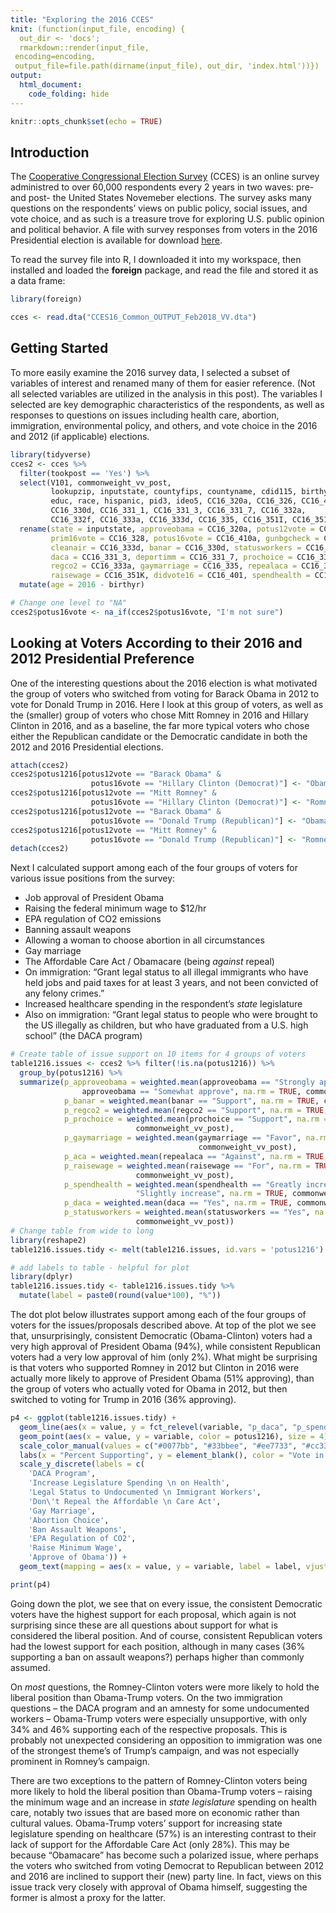 ```yaml
---
title: "Exploring the 2016 CCES"
knit: (function(input_file, encoding) {
  out_dir <- 'docs';
  rmarkdown::render(input_file,
 encoding=encoding,
 output_file=file.path(dirname(input_file), out_dir, 'index.html'))})
output:
  html_document:
    code_folding: hide
---
```


```r
knitr::opts_chunk$set(echo = TRUE)
```

## Introduction 

The [Cooperative Congressional Election Survey](https://cces.gov.harvard.edu) (CCES) is an online survey administred to over 60,000 respondents every 2 years in two waves: pre- and post- the United States Novemeber elections. The survey asks many questions on the respondents' views on public policy, social issues, and vote choice, and as such is a treasure trove for exploring U.S. public opinion and political behavior. A file with survey responses from voters in the 2016 Presidential election is available for download [here](https://dataverse.harvard.edu/dataset.xhtml?persistentId=doi%3A10.7910/DVN/GDF6Z0).

To read the survey file into R, I downloaded it into my workspace, then installed and loaded the **foreign** package, and read the file and stored it as a data frame: 
```r
library(foreign)

cces <- read.dta("CCES16_Common_OUTPUT_Feb2018_VV.dta")

```

## Getting Started 

To more easily examine the 2016 survey data, I selected a subset of variables of interest and renamed many of them for easier reference. (Not all selected variables are utilized in the analysis in this post). The variables I selected are key demographic characteristics of the respondents, as well as responses to questions on issues including health care, abortion, immigration, environmental policy, and others, and vote choice in the 2016 and 2012 (if applicable) elections.

```r
library(tidyverse)
cces2 <- cces %>%
  filter(tookpost == 'Yes') %>%
  select(V101, commonweight_vv_post,
         lookupzip, inputstate, countyfips, countyname, cdid115, birthyr, gender,
         educ, race, hispanic, pid3, ideo5, CC16_320a, CC16_326, CC16_410a, CC16_328, CC16_330a, 
         CC16_330d, CC16_331_1, CC16_331_3, CC16_331_7, CC16_332a,
         CC16_332f, CC16_333a, CC16_333d, CC16_335, CC16_351I, CC16_351K, CC16_401, CC16_426_2) %>%
  rename(state = inputstate, approveobama = CC16_320a, potus12vote = CC16_326,
         prim16vote = CC16_328, potus16vote = CC16_410a, gunbgcheck = CC16_330a, 
         cleanair = CC16_333d, banar = CC16_330d, statusworkers = CC16_331_1, 
         daca = CC16_331_3, deportimm = CC16_331_7, prochoice = CC16_332a, banabortion = CC16_332f,
         regco2 = CC16_333a, gaymarriage = CC16_335, repealaca = CC16_351I, 
         raisewage = CC16_351K, didvote16 = CC16_401, spendhealth = CC16_426_2) %>%
  mutate(age = 2016 - birthyr)

# Change one level to "NA"
cces2$potus16vote <- na_if(cces2$potus16vote, "I'm not sure")
```

## Looking at Voters According to their 2016 and 2012 Presidential Preference

One of the interesting questions about the 2016 election is what motivated the group of voters who switched from voting for Barack Obama in 2012 to vote for Donald Trump in 2016. Here I look at this group of voters, as well as the (smaller) group of voters who chose Mitt Romney in 2016 and Hillary Clinton in 2016, and as a baseline, the far more typical voters who chose either the Republican candidate or the Democratic candidate in both the 2012 and 2016 Presidential elections.

```r
attach(cces2)
cces2$potus1216[potus12vote == "Barack Obama" &
                  potus16vote == "Hillary Clinton (Democrat)"] <- "Obama - Clinton"
cces2$potus1216[potus12vote == "Mitt Romney" & 
                  potus16vote == "Hillary Clinton (Democrat)"] <- "Romney - Clinton"
cces2$potus1216[potus12vote == "Barack Obama" &
                  potus16vote == "Donald Trump (Republican)"] <- "Obama - Trump"
cces2$potus1216[potus12vote == "Mitt Romney" & 
                  potus16vote == "Donald Trump (Republican)"] <- "Romney - Trump"
detach(cces2)
```

Next I calculated support among each of the four groups of voters for various issue positions from the survey:

* Job approval of President Obama
* Raising the federal minimum wage to $12/hr
* EPA regulation of CO2 emissions
* Banning assault weapons
* Allowing a woman to choose abortion in all circumstances
* Gay marriage
* The Affordable Care Act / Obamacare (being *against* repeal)
* On immigration: "Grant legal status to all illegal immigrants who have held jobs and paid taxes for at least 3 years, and not been convicted of any felony crimes."
* Increased healthcare spending in the respondent's *state* legislature
*  Also on immigration: "Grant legal status to people who were brought to the US illegally as children, but who have graduated from a U.S. high school" (the DACA program)

```r
# Create table of issue support on 10 items for 4 groups of voters
table1216.issues <- cces2 %>% filter(!is.na(potus1216)) %>%
  group_by(potus1216) %>%
  summarize(p_approveobama = weighted.mean(approveobama == "Strongly approve" |
                approveobama == "Somewhat approve", na.rm = TRUE, commonweight_vv_post),
            p_banar = weighted.mean(banar == "Support", na.rm = TRUE, commonweight_vv_post),
            p_regco2 = weighted.mean(regco2 == "Support", na.rm = TRUE, commonweight_vv_post),
            p_prochoice = weighted.mean(prochoice == "Support", na.rm = TRUE,
                            commonweight_vv_post), 
            p_gaymarriage = weighted.mean(gaymarriage == "Favor", na.rm = TRUE,
                                          commonweight_vv_post), 
            p_aca = weighted.mean(repealaca == "Against", na.rm = TRUE, commonweight_vv_post),
            p_raisewage = weighted.mean(raisewage == "For", na.rm = TRUE, 
                            commonweight_vv_post),
            p_spendhealth = weighted.mean(spendhealth == "Greatly increase" | spendhealth == 
                            "Slightly increase", na.rm = TRUE, commonweight_vv_post),
            p_daca = weighted.mean(daca == "Yes", na.rm = TRUE, commonweight_vv_post),
            p_statusworkers = weighted.mean(statusworkers == "Yes", na.rm = TRUE, 
                            commonweight_vv_post))
# Change table from wide to long
library(reshape2)     
table1216.issues.tidy <- melt(table1216.issues, id.vars = 'potus1216')

# add labels to table - helpful for plot
library(dplyr)
table1216.issues.tidy <- table1216.issues.tidy %>%
  mutate(label = paste0(round(value*100), "%"))

```


The dot plot below illustrates support among each of the four groups of voters for the issues/proposals described above. At top of the plot we see that, unsurprisingly, consistent Democratic (Obama-Clinton) voters had a very high approval of President Obama (94%), while consistent Republican voters had a very low approval of him (only 2%). What might be surprising is that voters who supported Romney in 2012 but Clinton in 2016 were actually more likely to approve of President Obama (51% approving), than the group of voters who actually voted for Obama in 2012, but then switched to voting for Trump in 2016 (36% approving).

```r
p4 <- ggplot(table1216.issues.tidy) +
  geom_line(aes(x = value, y = fct_relevel(variable, "p_daca", "p_spendhealth", "p_statusworkers", "p_aca", "p_gaymarriage","p_prochoice","p_banar", "p_regco2", "p_raisewage","p_approveobama"))) +
  geom_point(aes(x = value, y = variable, color = potus1216), size = 4) +
  scale_color_manual(values = c("#0077bb", "#33bbee", "#ee7733", "#cc3311")) + 
  labs(x = "Percent Supporting", y = element_blank(), color = "Vote in '12 & '16") +
  scale_y_discrete(labels = c(
    'DACA Program',
    'Increase Legislature Spending \n on Health',
    'Legal Status to Undocumented \n Immigrant Workers',
    'Don\'t Repeal the Affordable \n Care Act',
    'Gay Marriage',
    'Abortion Choice',
    'Ban Assault Weapons',
    'EPA Regulation of CO2',
    'Raise Minimum Wage',
    'Approve of Obama')) +
  geom_text(mapping = aes(x = value, y = variable, label = label, vjust = 2), size = 3)

print(p4)
```


Going down the plot, we see that on every issue, the consistent Democratic voters have the highest support for each proposal, which again is not surprising since these are all questions about support for what is considered the liberal position. And of course, consistent Republican voters had the lowest support for each position, although in many cases (36% supporting a ban on assault weapons?) perhaps higher than commonly assumed. 

On *most* questions, the Romney-Clinton voters were more likely to hold the liberal position than Obama-Trump voters. On the two immigration questions -- the DACA program and an amnesty for some undocumented workers -- Obama-Trump voters were especially unsupportive, with only 34% and 46% supporting each of the respective proposals. This is probably not unexpected considering an opposition to immigration was one of the strongest theme's of Trump's campaign, and was not especially prominent in Romney's campaign. 

There are two exceptions to the pattern of Romney-Clinton voters being more likely to hold the liberal position than Obama-Trump voters -- raising the minimum wage and an increase in *state legislature* spending on health care, notably two issues that are based more on economic rather than cultural values. Obama-Trump voters' support for increasing state legislature spending on healthcare (57%) is an interesting contrast to their lack of support for the Affordable Care Act (only 28%). This may be because "Obamacare" has become such a polarized issue, where perhaps the voters who switched from voting Democrat to Republican between 2012 and 2016 are inclined to support their (new) party line. In fact, views on this issue track very closely with approval of Obama himself, suggesting the former is almost a proxy for the latter. 
